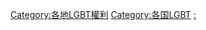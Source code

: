 {{Categories by country|nocat}}
[[Category:各地LGBT權利|Category:各地LGBT權利]]
[[Category:各国LGBT|Category:各国LGBT]]
[[Category:各国人权|:]]